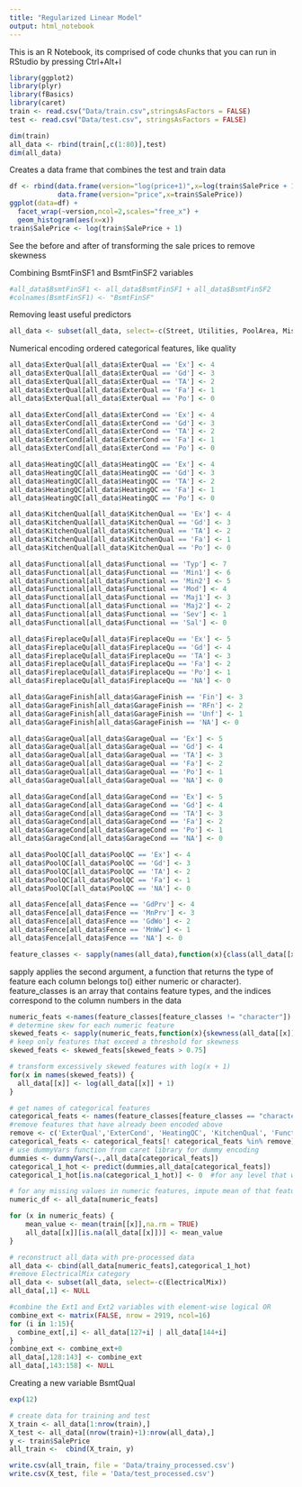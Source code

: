 ```yaml
---
title: "Regularized Linear Model"
output: html_notebook
---
```

This is an R Notebook, its comprised of code chunks that you can run in RStudio by pressing Ctrl+Alt+I

```r
library(ggplot2)
library(plyr)
library(fBasics)
library(caret)
train <- read.csv("Data/train.csv",stringsAsFactors = FALSE)
test <- read.csv("Data/test.csv", stringsAsFactors = FALSE)
```

```r
dim(train)
all_data <- rbind(train[,c(1:80)],test)
dim(all_data)
```
Creates a data frame that combines the test and train data
```r
df <- rbind(data.frame(version="log(price+1)",x=log(train$SalePrice + 1)),
            data.frame(version="price",x=train$SalePrice))
ggplot(data=df) +
  facet_wrap(~version,ncol=2,scales="free_x") +
  geom_histogram(aes(x=x))
train$SalePrice <- log(train$SalePrice + 1)
```
See the before and after of transforming the sale prices to remove skewness

Combining BsmtFinSF1 and BsmtFinSF2 variables
```r
#all_data$BsmtFinSF1 <- all_data$BsmtFinSF1 + all_data$BsmtFinSF2
#colnames(BsmtFinSF1) <- "BsmtFinSF"
```

Removing least useful predictors
```r
all_data <- subset(all_data, select=-c(Street, Utilities, PoolArea, MiscFeature))
```

Numerical encoding ordered categorical features, like quality
```r
all_data$ExterQual[all_data$ExterQual == 'Ex'] <- 4
all_data$ExterQual[all_data$ExterQual == 'Gd'] <- 3
all_data$ExterQual[all_data$ExterQual == 'TA'] <- 2
all_data$ExterQual[all_data$ExterQual == 'Fa'] <- 1
all_data$ExterQual[all_data$ExterQual == 'Po'] <- 0

all_data$ExterCond[all_data$ExterCond == 'Ex'] <- 4
all_data$ExterCond[all_data$ExterCond == 'Gd'] <- 3
all_data$ExterCond[all_data$ExterCond == 'TA'] <- 2
all_data$ExterCond[all_data$ExterCond == 'Fa'] <- 1
all_data$ExterCond[all_data$ExterCond == 'Po'] <- 0

all_data$HeatingQC[all_data$HeatingQC == 'Ex'] <- 4
all_data$HeatingQC[all_data$HeatingQC == 'Gd'] <- 3
all_data$HeatingQC[all_data$HeatingQC == 'TA'] <- 2
all_data$HeatingQC[all_data$HeatingQC == 'Fa'] <- 1
all_data$HeatingQC[all_data$HeatingQC == 'Po'] <- 0

all_data$KitchenQual[all_data$KitchenQual == 'Ex'] <- 4
all_data$KitchenQual[all_data$KitchenQual == 'Gd'] <- 3
all_data$KitchenQual[all_data$KitchenQual == 'TA'] <- 2
all_data$KitchenQual[all_data$KitchenQual == 'Fa'] <- 1
all_data$KitchenQual[all_data$KitchenQual == 'Po'] <- 0

all_data$Functional[all_data$Functional == 'Typ'] <- 7
all_data$Functional[all_data$Functional == 'Min1'] <- 6
all_data$Functional[all_data$Functional == 'Min2'] <- 5
all_data$Functional[all_data$Functional == 'Mod'] <- 4
all_data$Functional[all_data$Functional == 'Maj1'] <- 3
all_data$Functional[all_data$Functional == 'Maj2'] <- 2
all_data$Functional[all_data$Functional == 'Sev'] <- 1
all_data$Functional[all_data$Functional == 'Sal'] <- 0

all_data$FireplaceQu[all_data$FireplaceQu == 'Ex'] <- 5
all_data$FireplaceQu[all_data$FireplaceQu == 'Gd'] <- 4
all_data$FireplaceQu[all_data$FireplaceQu == 'TA'] <- 3
all_data$FireplaceQu[all_data$FireplaceQu == 'Fa'] <- 2
all_data$FireplaceQu[all_data$FireplaceQu == 'Po'] <- 1
all_data$FireplaceQu[all_data$FireplaceQu == 'NA'] <- 0

all_data$GarageFinish[all_data$GarageFinish == 'Fin'] <- 3
all_data$GarageFinish[all_data$GarageFinish == 'RFn'] <- 2
all_data$GarageFinish[all_data$GarageFinish == 'Unf'] <- 1
all_data$GarageFinish[all_data$GarageFinish == 'NA'] <- 0

all_data$GarageQual[all_data$GarageQual == 'Ex'] <- 5
all_data$GarageQual[all_data$GarageQual == 'Gd'] <- 4
all_data$GarageQual[all_data$GarageQual == 'TA'] <- 3
all_data$GarageQual[all_data$GarageQual == 'Fa'] <- 2
all_data$GarageQual[all_data$GarageQual == 'Po'] <- 1
all_data$GarageQual[all_data$GarageQual == 'NA'] <- 0

all_data$GarageCond[all_data$GarageCond == 'Ex'] <- 5
all_data$GarageCond[all_data$GarageCond == 'Gd'] <- 4
all_data$GarageCond[all_data$GarageCond == 'TA'] <- 3
all_data$GarageCond[all_data$GarageCond == 'Fa'] <- 2
all_data$GarageCond[all_data$GarageCond == 'Po'] <- 1
all_data$GarageCond[all_data$GarageCond == 'NA'] <- 0

all_data$PoolQC[all_data$PoolQC == 'Ex'] <- 4
all_data$PoolQC[all_data$PoolQC == 'Gd'] <- 3
all_data$PoolQC[all_data$PoolQC == 'TA'] <- 2
all_data$PoolQC[all_data$PoolQC == 'Fa'] <- 1
all_data$PoolQC[all_data$PoolQC == 'NA'] <- 0

all_data$Fence[all_data$Fence == 'GdPrv'] <- 4
all_data$Fence[all_data$Fence == 'MnPrv'] <- 3
all_data$Fence[all_data$Fence == 'GdWo'] <- 2
all_data$Fence[all_data$Fence == 'MnWw'] <- 1
all_data$Fence[all_data$Fence == 'NA'] <- 0
```

```r
feature_classes <- sapply(names(all_data),function(x){class(all_data[[x]])})
```

sapply applies the second argument, a function that returns the type of feature each column belongs to() either numeric or character). feature_classes is an array that contains feature types, and the indices correspond to the column numbers in the data
```r
numeric_feats <-names(feature_classes[feature_classes != "character"])
# determine skew for each numeric feature
skewed_feats <- sapply(numeric_feats,function(x){skewness(all_data[[x]],na.rm=TRUE)})
# keep only features that exceed a threshold for skewness
skewed_feats <- skewed_feats[skewed_feats > 0.75]

# transform excessively skewed features with log(x + 1)
for(x in names(skewed_feats)) {
  all_data[[x]] <- log(all_data[[x]] + 1)
}
```

```r
# get names of categorical features
categorical_feats <- names(feature_classes[feature_classes == "character"])
#remove features that have already been encoded above
remove <- c('ExterQual','ExterCond', 'HeatingQC', 'KitchenQual', 'Functional', 'FireplaceQu', 'GarageFinish', 'GarageQual', 'GarageCond', 'PoolQC', 'Fence')
categorical_feats <- categorical_feats[! categorical_feats %in% remove]
# use dummyVars function from caret library for dummy encoding
dummies <- dummyVars(~.,all_data[categorical_feats])
categorical_1_hot <- predict(dummies,all_data[categorical_feats])
categorical_1_hot[is.na(categorical_1_hot)] <- 0  #for any level that was NA, set to zero
```

```r
# for any missing values in numeric features, impute mean of that feature
numeric_df <- all_data[numeric_feats]

for (x in numeric_feats) {
    mean_value <- mean(train[[x]],na.rm = TRUE)
    all_data[[x]][is.na(all_data[[x]])] <- mean_value
}
```

```r
# reconstruct all_data with pre-processed data
all_data <- cbind(all_data[numeric_feats],categorical_1_hot)
#remove ElectricalMix category
all_data <- subset(all_data, select=-c(ElectricalMix))
all_data[,1] <- NULL

#combine the Ext1 and Ext2 variables with element-wise logical OR
combine_ext <- matrix(FALSE, nrow = 2919, ncol=16)
for (i in 1:15){
  combine_ext[,i] <- all_data[127+i] | all_data[144+i]
}
combine_ext <- combine_ext+0
all_data[,128:143] <- combine_ext
all_data[,143:158] <- NULL
```
Creating a new variable BsmtQual
```r
exp(12)
```

```r
# create data for training and test
X_train <- all_data[1:nrow(train),]
X_test <- all_data[(nrow(train)+1):nrow(all_data),]
y <- train$SalePrice
all_train <-  cbind(X_train, y)

write.csv(all_train, file = 'Data/trainy_processed.csv')
write.csv(X_test, file = 'Data/test_processed.csv')
```

